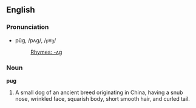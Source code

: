 ==English==

===Pronunciation===
*pŭg, /pʌɡ/, /<tt>pVg</tt>/
*:[[Rhymes:English:-ʌɡ|Rhymes: -ʌɡ]]

===Noun===
'''pug'''

#A small  dog of an ancient breed originating in China, having a snub nose, wrinkled face, squarish body, short smooth hair, and curled tail.